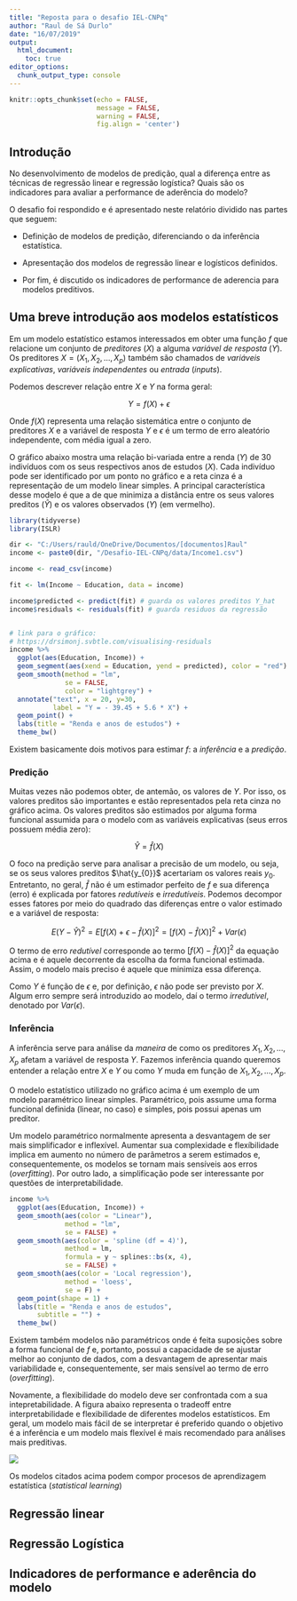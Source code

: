 ```yaml
---
title: "Reposta para o desafio IEL-CNPq"
author: "Raul de Sá Durlo"
date: "16/07/2019"
output: 
  html_document:
    toc: true
editor_options: 
  chunk_output_type: console
---
```


```r
knitr::opts_chunk$set(echo = FALSE,
                      message = FALSE,
                      warning = FALSE,
                      fig.align = 'center')
```

## Introdução

No desenvolvimento de modelos de predição, qual a diferença entre as técnicas de regressão linear e regressão logística? Quais são os indicadores para avaliar a performance de aderência do modelo?

O desafio foi respondido e é apresentado neste relatório dividido nas partes que seguem: 

* Definição de modelos de predição, diferenciando o da inferência estatística.

* Apresentação dos modelos de regressão linear e logísticos definidos.

* Por fim, é discutido os indicadores de performance de aderencia para modelos preditivos.


## Uma breve introdução aos modelos estatísticos

Em um modelo estatístico estamos interessados em obter uma função $f$ que relacione um conjunto de *preditores* ($X$) a alguma *variável de resposta* ($Y$). Os preditores $X = (X_{1}, X_{2}, ..., X_{p})$ também são chamados de *variáveis explicativas*, *variáveis independentes* ou *entrada* (*inputs*).

Podemos descrever relação entre $X$ e $Y$ na forma geral:

$$
Y = f(X) + \epsilon
$$

Onde $f(X)$ representa uma relação sistemática entre o conjunto de preditores $X$ e  a variável de resposta $Y$ e $\epsilon$ é um termo de erro aleatório independente, com média igual a zero.

O gráfico abaixo mostra uma relação bi-variada entre a renda ($Y$) de 30 indivíduos com os seus respectivos anos de estudos ($X$). Cada indivíduo pode ser identificado por um ponto no gráfico e a reta cinza é a representação de um modelo linear simples. A principal característica desse modelo é que a de que minimiza a distância entre os seus valores preditos ($\hat{Y}$) e os valores observados ($Y$) (em vermelho).



```r
library(tidyverse)
library(ISLR)

dir <- "C:/Users/rauld/OneDrive/Documentos/[documentos]Raul"
income <- paste0(dir, "/Desafio-IEL-CNPq/data/Income1.csv")

income <- read_csv(income)

fit <- lm(Income ~ Education, data = income)

income$predicted <- predict(fit) # guarda os valores preditos Y_hat
income$residuals <- residuals(fit) # guarda residuos da regressão


# link para o gráfico:
# https://drsimonj.svbtle.com/visualising-residuals
income %>%
  ggplot(aes(Education, Income)) +
  geom_segment(aes(xend = Education, yend = predicted), color = "red") +
  geom_smooth(method = "lm",
              se = FALSE,
              color = "lightgrey") +
  annotate("text", x = 20, y=30,
           label = "Y = - 39.45 + 5.6 * X") +
  geom_point() +
  labs(title = "Renda e anos de estudos") +
  theme_bw()
```

Existem basicamente dois motivos para estimar $f$: a *inferência* e a *predição*.

### Predição

Muitas vezes não podemos obter, de antemão, os valores de $Y$. Por isso, os valores preditos são importantes e estão representados pela reta cinza no gráfico acima. Os valores preditos são estimados por alguma forma funcional assumida para o modelo com as variáveis explicativas (seus erros possuem média zero):

$$\hat{Y} = \hat{f}(X)$$

O foco na predição serve para analisar a precisão de um modelo, ou seja, se os seus valores preditos $\hat{y_{0}}$ acertariam os valores reais $y_{0}$. Entretanto, no geral, $\hat{f}$ não é um estimador perfeito de $f$ e sua diferença (erro) é explicada por fatores *redutíveis* e *irredutíveis*. Podemos decompor esses fatores por meio do quadrado das diferenças entre o valor estimado e a variável de resposta:

$$
E(Y-\hat{Y})^{2} = E[f(X) + \epsilon - \hat{f}(X)]^{2} = [f(X) - \hat{f}(X)]^{2} + Var(\epsilon)
$$

O termo de erro *redutível* corresponde ao termo $[f(X) - \hat{f}(X)]^{2}$ da equação acima e é aquele decorrente da escolha da forma funcional estimada. Assim, o modelo mais preciso é aquele que minimiza essa diferença.

Como $Y$ é função de $\epsilon$ e, por definição, $\epsilon$ não pode ser previsto por $X$. Algum erro sempre será introduzido ao modelo, daí o termo *irredutível*, denotado por $Var(\epsilon)$.


### Inferência

A inferência serve para análise da *maneira* de como os preditores $X_{1}, X_{2}, ..., X_{p}$ afetam a variável de resposta $Y$. Fazemos inferência quando queremos entender a relação entre $X$ e $Y$ ou como $Y$ muda em função de $X_{1}, X_{2}, ..., X_{p}$.

O modelo estatístico utilizado no gráfico acima é um exemplo de um modelo paramétrico linear simples. Paramétrico, pois assume uma forma funcional definida (linear, no caso) e simples, pois possui apenas um preditor.

Um modelo paramétrico normalmente apresenta a desvantagem de ser mais simplificador e inflexível. Aumentar sua complexidade e flexíbilidade implica em aumento no número de parâmetros a serem estimados e, consequentemente, os modelos se tornam mais sensíveis aos erros (*overfitting*). Por outro lado, a simplificação pode ser interessante por questões de interpretabilidade.


```r
income %>%
  ggplot(aes(Education, Income)) +
  geom_smooth(aes(color = "Linear"),
              method = "lm",
              se = FALSE) +
  geom_smooth(aes(color = 'spline (df = 4)'),
              method = lm,
              formula = y ~ splines::bs(x, 4),
              se = FALSE) +
  geom_smooth(aes(color = 'Local regression'),
              method = 'loess',
              se = F) +
  geom_point(shape = 1) +
  labs(title = "Renda e anos de estudos",
       subtitle = "") +
  theme_bw()
```

Existem também modelos não paramétricos onde é feita suposições sobre a forma funcional de $f$ e, portanto, possui a capacidade de se ajustar melhor ao conjunto de dados, com a desvantagem de apresentar mais variabilidade e, consequentemente, ser mais sensível ao termo de erro (*overfitting*).

Novamente, a flexibilidade do modelo deve ser confrontada com a sua intepretabilidade. A figura abaixo representa o tradeoff entre interpretabilidade e flexibilidade de diferentes modelos estatísticos. Em geral, um modelo mais fácil de se interpretar é preferido quando o objetivo é a inferência e um modelo mais flexível é mais recomendado para análises mais preditivas.

![](tradeoff_interpretacao_vs_flexibilidade.png)

Os modelos citados acima podem compor procesos de aprendizagem estatística (*statistical learning*) 

## Regressão linear

## Regressão Logística

## Indicadores de performance e aderência do modelo